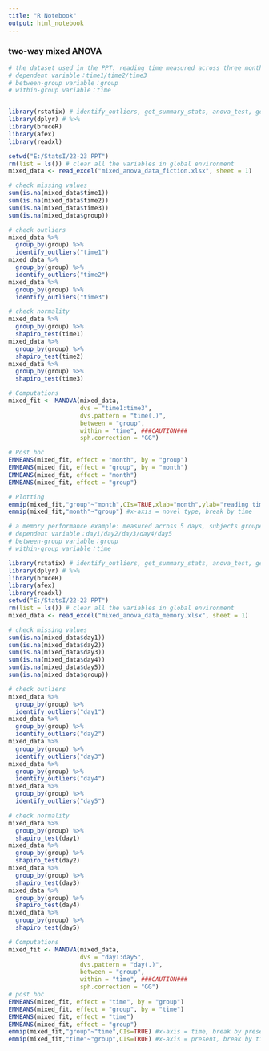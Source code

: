 ```yaml
---
title: "R Notebook"
output: html_notebook
---
```


### two-way mixed ANOVA
```r
# the dataset used in the PPT: reading time measured across three months, subjects grouped by novel type
# dependent variable：time1/time2/time3
# between-group variable：group
# within-group variable：time


library(rstatix) # identify_outliers, get_summary_stats, anova_test, get_anova_table
library(dplyr) # %>%
library(bruceR)
library(afex)
library(readxl)

setwd("E:/StatsI/22-23 PPT")
rm(list = ls()) # clear all the variables in global environment
mixed_data <- read_excel("mixed_anova_data_fiction.xlsx", sheet = 1)

# check missing values
sum(is.na(mixed_data$time1))
sum(is.na(mixed_data$time2))
sum(is.na(mixed_data$time3))
sum(is.na(mixed_data$group))

# check outliers
mixed_data %>%
  group_by(group) %>%
  identify_outliers("time1")
mixed_data %>%
  group_by(group) %>%
  identify_outliers("time2")
mixed_data %>%
  group_by(group) %>%
  identify_outliers("time3")

# check normality
mixed_data %>%
  group_by(group) %>%
  shapiro_test(time1)
mixed_data %>%
  group_by(group) %>%
  shapiro_test(time2)
mixed_data %>%
  group_by(group) %>%
  shapiro_test(time3)

# Computations
mixed_fit <- MANOVA(mixed_data,
                    dvs = "time1:time3",
                    dvs.pattern = "time(.)",
                    between = "group",
                    within = "time", ###CAUTION###
                    sph.correction = "GG")

# Post hoc
EMMEANS(mixed_fit, effect = "month", by = "group")
EMMEANS(mixed_fit, effect = "group", by = "month")
EMMEANS(mixed_fit, effect = "month")
EMMEANS(mixed_fit, effect = "group")

# Plotting
emmip(mixed_fit,"group"~"month",CIs=TRUE,xlab="month",ylab="reading time",tlab="novel type") #x-axis = time, break by novel type
emmip(mixed_fit,"month"~"group") #x-axis = novel type, break by time
```


```r
# a memory performance example: measured across 5 days, subjects grouped by two memory techniques
# dependent variable：day1/day2/day3/day4/day5
# between-group variable：group
# within-group variable：time

library(rstatix) # identify_outliers, get_summary_stats, anova_test, get_anova_table
library(dplyr) # %>%
library(bruceR)
library(afex)
library(readxl)
setwd("E:/StatsI/22-23 PPT")
rm(list = ls()) # clear all the variables in global environment
mixed_data <- read_excel("mixed_anova_data_memory.xlsx", sheet = 1)

# check missing values
sum(is.na(mixed_data$day1))
sum(is.na(mixed_data$day2))
sum(is.na(mixed_data$day3))
sum(is.na(mixed_data$day4))
sum(is.na(mixed_data$day5))
sum(is.na(mixed_data$group))

# check outliers
mixed_data %>%
  group_by(group) %>%
  identify_outliers("day1")
mixed_data %>%
  group_by(group) %>%
  identify_outliers("day2")
mixed_data %>%
  group_by(group) %>%
  identify_outliers("day3")
mixed_data %>%
  group_by(group) %>%
  identify_outliers("day4")
mixed_data %>%
  group_by(group) %>%
  identify_outliers("day5")

# check normality
mixed_data %>%
  group_by(group) %>%
  shapiro_test(day1)
mixed_data %>%
  group_by(group) %>%
  shapiro_test(day2)
mixed_data %>%
  group_by(group) %>%
  shapiro_test(day3)
mixed_data %>%
  group_by(group) %>%
  shapiro_test(day4)
mixed_data %>%
  group_by(group) %>%
  shapiro_test(day5)

# Computations
mixed_fit <- MANOVA(mixed_data,
                    dvs = "day1:day5",
                    dvs.pattern = "day(.)",
                    between = "group",
                    within = "time", ###CAUTION###
                    sph.correction = "GG")
# post hoc
EMMEANS(mixed_fit, effect = "time", by = "group")
EMMEANS(mixed_fit, effect = "group", by = "time")
EMMEANS(mixed_fit, effect = "time")
EMMEANS(mixed_fit, effect = "group")
emmip(mixed_fit,"group"~"time",CIs=TRUE) #x-axis = time, break by presentation
emmip(mixed_fit,"time"~"group",CIs=TRUE) #x-axis = present, break by time

```